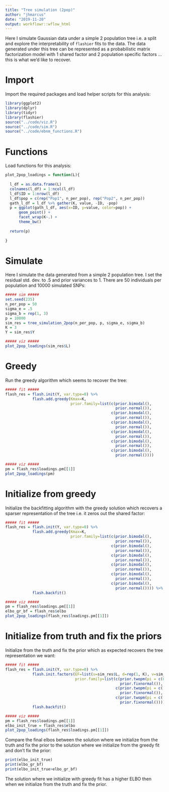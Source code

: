 ```yaml
---
title: "Tree simulation (2pop)"
author: "jhmarcus"
date: "2019-11-20"
output: workflowr::wflow_html
---
```


Here I simulate Gaussian data under a simple 2 population tree i.e. a split and explore the interpretability of `flashier` fits to the data. The data generated under this tree can be represented as a probabilistic matrix factorization model with 1 shared factor and 2 population specific factors ... this is what we'd like to recover.

# Import

Import the required packages and load helper scripts for this analysis:

```r
library(ggplot2)
library(dplyr)
library(tidyr)
library(flashier)
source("../code/viz.R")
source("../code/sim.R")
source("../code/ebnm_functions.R")
```

# Functions

Load functions for this analysis:

```r
plot_2pop_loadings = function(L){
  
  l_df = as.data.frame(L)
  colnames(l_df) = 1:ncol(l_df)
  l_df$ID = 1:nrow(l_df)
  l_df$pop = c(rep("Pop1", n_per_pop), rep("Pop2", n_per_pop))
  gath_l_df = l_df %>% gather(K, value, -ID, -pop) 
  p = ggplot(gath_l_df, aes(x=ID, y=value, color=pop)) + 
      geom_point() +
      facet_wrap(K~.) +
      theme_bw() 
  
  return(p)
  
}
```

# Simulate

Here I simulate the data generated from a simple 2 population tree. I set the residual std. dev. to .5 and prior variances to 1. There are 50 individuals per population and 10000 simulated SNPs:

```r
##### sim ##### 
set.seed(235)
n_per_pop = 50
sigma_e = .5
sigma_b = rep(1, 3)
p = 10000
sim_res = tree_simulation_2pop(n_per_pop, p, sigma_e, sigma_b)
K = 3
Y = sim_res$Y

##### viz ##### 
plot_2pop_loadings(sim_res$L)
```

# Greedy

Run the greedy algorithm which seems to recover the tree:

```r
##### fit ##### 
flash_res = flash.init(Y, var.type=0) %>%
            flash.add.greedy(Kmax=K,
                             prior.family=list(c(prior.bimodal(), 
                                                 prior.normal()), 
                                               c(prior.bimodal(), 
                                                 prior.normal()),
                                               c(prior.bimodal(), 
                                                 prior.normal()),
                                               c(prior.bimodal(), 
                                                 prior.normal()),
                                               c(prior.bimodal(), 
                                                 prior.normal()),
                                               c(prior.bimodal(), 
                                                 prior.normal())))

##### viz ##### 
pm = flash_res$loadings.pm[[1]] 
plot_2pop_loadings(pm)
```

# Initialize from greedy

Initialize the backfitting algorithm with the greedy solution which recovers a sparser representation of the tree i.e. it zeros out the shared factor:

```r
##### fit ##### 
flash_res = flash.init(Y, var.type=0) %>%
            flash.add.greedy(Kmax=K,
                             prior.family=list(c(prior.bimodal(), 
                                                 prior.normal()), 
                                               c(prior.bimodal(), 
                                                 prior.normal()),
                                               c(prior.bimodal(), 
                                                 prior.normal()),
                                               c(prior.bimodal(), 
                                                 prior.normal()),
                                               c(prior.bimodal(), 
                                                 prior.normal()),
                                               c(prior.bimodal(), 
                                                 prior.normal()))) %>%
            flash.backfit()

##### viz ##### 
pm = flash_res$loadings.pm[[1]] 
elbo_gr_bf = flash_res$elbo
plot_2pop_loadings(flash_res$loadings.pm[[1]])
```

# Initialize from truth and fix the priors

Initialize from the truth and fix the prior which as expected recovers the tree representation we want:

```r
##### fit ##### 
flash_res = flash.init(Y, var.type=0) %>%
            flash.init.factors(EF=list(u=sim_res$L, d=rep(1, K), v=sim_res$Z), 
                               prior.family=list(c(prior.twopm(pi = c(0.0, 1.0)), 
                                                   prior.fixnormal()), 
                                                 c(prior.twopm(pi = c(.5, .5)), 
                                                   prior.fixnormal()),
                                                 c(prior.twopm(pi = c(.5, .5)), 
                                                   prior.fixnormal())))  %>%
            flash.backfit()

##### viz ##### 
pm = flash_res$loadings.pm[[1]] 
elbo_init_true = flash_res$elbo
plot_2pop_loadings(flash_res$loadings.pm[[1]])
```

Compare the final elbos between the solution where we initialize from the truth and fix the prior to the solution where we initialize from the greedy fit and don't fix the prior:

```r
print(elbo_init_true)
print(elbo_gr_bf)
print(elbo_init_true>elbo_gr_bf)
```

The solution where we initialize with greedy fit has a higher ELBO then when we initialize from the truth and fix the prior.
